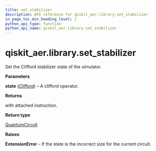 ```yaml
---
title: set_stabilizer
description: API reference for qiskit_aer.library.set_stabilizer
in_page_toc_min_heading_level: 1
python_api_type: function
python_api_name: qiskit_aer.library.set_stabilizer
---
```


<span id="qiskit-aer-library-set-stabilizer" />

# qiskit\_aer.library.set\_stabilizer

<Function id="qiskit_aer.library.set_stabilizer" isDedicatedPage={true} github="https://github.com/qiskit/qiskit-aer/tree/stable/0.12/qiskit_aer/library/set_instructions/set_stabilizer.py" signature="set_stabilizer(self, state)">
  Set the Clifford stabilizer state of the simulator.

  **Parameters**

  **state** ([*Clifford*](qiskit.quantum_info.Clifford "qiskit.quantum_info.Clifford")) – A clifford operator.

  **Returns**

  with attached instruction.

  **Return type**

  [QuantumCircuit](qiskit.circuit.QuantumCircuit "qiskit.circuit.QuantumCircuit")

  **Raises**

  **ExtensionError** – If the state is the incorrect size for the current circuit.
</Function>

